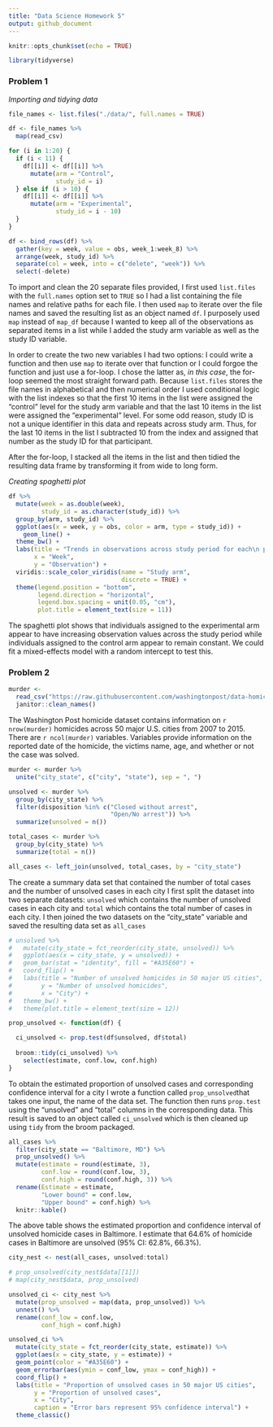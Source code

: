 ```yaml
---
title: "Data Science Homework 5"
output: github_document
---
```


```r
knitr::opts_chunk$set(echo = TRUE)

library(tidyverse)
```

### Problem 1

*Importing and tidying data*

```r
file_names <- list.files("./data/", full.names = TRUE)

df <- file_names %>% 
  map(read_csv)

for (i in 1:20) {
  if (i < 11) {
    df[[i]] <- df[[i]] %>% 
      mutate(arm = "Control", 
             study_id = i)
  } else if (i > 10) {
    df[[i]] <- df[[i]] %>% 
      mutate(arm = "Experimental", 
             study_id = i - 10)
  }
}

df <- bind_rows(df) %>% 
  gather(key = week, value = obs, week_1:week_8) %>% 
  arrange(week, study_id) %>% 
  separate(col = week, into = c("delete", "week")) %>% 
  select(-delete)
```

To import and clean the 20 separate files provided, I first used `list.files` with the `full.names` option set to ` TRUE` so I had a list containing the file names and relative paths for each file. I then used `map` to iterate over the file names and saved the resulting list as an object named `df`. I purposely used `map` instead of `map_df` because I wanted to keep all of the observations as separated items in a list while I added the study arm variable as well as the study ID variable. 

In order to create the two new variables I had two options: I could write a function and then use `map` to iterate over that function or I could forgoe the function and just use a for-loop. I chose the latter as, *in this case*, the for-loop seemed the most straight forward path. Because `list.files` stores the file names in alphabetical and then numerical order I used conditional logic with the list indexes so that the first 10 items in the list were assigned the "control" level for the study arm  variable and that the last 10 items in the list were assigned the "experimental" level. For some odd reason, study ID is not a unique identifier in this data and repeats across study arm. Thus, for the last 10 items in the list I subtracted 10 from the index and assigned that number as the study ID for that participant. 

After the for-loop, I stacked all the items in the list and then tidied the resulting data frame by transforming it from wide to long form.

*Creating spaghetti plot*

```r
df %>% 
  mutate(week = as.double(week), 
         study_id = as.character(study_id)) %>% 
  group_by(arm, study_id) %>% 
  ggplot(aes(x = week, y = obs, color = arm, type = study_id)) + 
    geom_line() + 
  theme_bw() + 
  labs(title = "Trends in observations across study period for each\n participant stratified by study arm",
       x = "Week", 
       y = "Observation") + 
  viridis::scale_color_viridis(name = "Study arm",
                               discrete = TRUE) + 
  theme(legend.position = "bottom", 
        legend.direction = "horizontal", 
        legend.box.spacing = unit(0.05, "cm"),
        plot.title = element_text(size = 11))
```

The spaghetti plot shows that individuals assigned to the experimental arm appear to have increasing observation values across the study period while individuals assigned to the control arm appear to remain constant. We could fit a mixed-effects model with a random intercept to test this. 


### Problem 2

```r
murder <- 
  read_csv("https://raw.githubusercontent.com/washingtonpost/data-homicides/master/homicide-data.csv") %>% 
  janitor::clean_names()
```

The Washington Post homicide dataset contains information on `r nrow(murder)` homicides across 50 major U.S. cities from 2007 to 2015. There are `r ncol(murder)` variables. Variables provide information on the reported date of the homicide, the victims name, age, and whether or not the case was solved. 

```r
murder <- murder %>% 
  unite("city_state", c("city", "state"), sep = ", ")

unsolved <- murder %>% 
  group_by(city_state) %>% 
  filter(disposition %in% c("Closed without arrest", 
                            "Open/No arrest")) %>% 
  summarize(unsolved = n()) 

total_cases <- murder %>% 
  group_by(city_state) %>%
  summarize(total = n())

all_cases <- left_join(unsolved, total_cases, by = "city_state")
```

The create a summary data set that contained the number of total cases and the number of unsolved cases in each city I first split the dataset into two separate datasets: `unsolved` which contains the number of unsolved cases in each city and `total` which contains the total number of cases in each city. I then joined the two datasets on the "city_state" variable and saved the resulting data set as `all_cases`

```r
# unsolved %>% 
#   mutate(city_state = fct_reorder(city_state, unsolved)) %>% 
#   ggplot(aes(x = city_state, y = unsolved)) + 
#   geom_bar(stat = "identity", fill = "#A35E60") + 
#   coord_flip() + 
#   labs(title = "Number of unsolved homicides in 50 major US cities", 
#        y = "Number of unsolved homicides", 
#        x = "City") + 
#   theme_bw() + 
#   theme(plot.title = element_text(size = 12))
```

```r
prop_unsolved <- function(df) {

  ci_unsolved <- prop.test(df$unsolved, df$total)
  
  broom::tidy(ci_unsolved) %>% 
    select(estimate, conf.low, conf.high)
}
```

To obtain the estimated proportion of unsolved cases and corresponding confidence interval for a city I wrote a function called `prop_unsolved `that takes one input, the name of the data set. The function then runs `prop.test` using the "unsolved" and "total" columns in the corresponding data. This result is saved to an object called `ci_unsolved` which is then cleaned up using `tidy` from the broom packaged. 

```r
all_cases %>% 
  filter(city_state == "Baltimore, MD") %>% 
  prop_unsolved() %>% 
  mutate(estimate = round(estimate, 3), 
         conf.low = round(conf.low, 3), 
         conf.high = round(conf.high, 3)) %>% 
  rename(Estimate = estimate, 
         "Lower bound" = conf.low, 
         "Upper bound" = conf.high) %>% 
  knitr::kable()
```

The above table shows the estimated proportion and confidence interval of unsolved homicide cases in Baltimore. I estimate that 64.6% of homicide cases in Baltimore are unsolved (95% CI: 62.8%, 66.3%).

```r
city_nest <- nest(all_cases, unsolved:total)

# prop_unsolved(city_nest$data[[1]])
# map(city_nest$data, prop_unsolved)

unsolved_ci <- city_nest %>% 
  mutate(prop_unsolved = map(data, prop_unsolved)) %>% 
  unnest() %>% 
  rename(conf_low = conf.low, 
         conf_high = conf.high)

unsolved_ci %>% 
  mutate(city_state = fct_reorder(city_state, estimate)) %>% 
  ggplot(aes(x = city_state, y = estimate)) + 
  geom_point(color = "#A35E60") + 
  geom_errorbar(aes(ymin = conf_low, ymax = conf_high)) + 
  coord_flip() + 
  labs(title = "Proportion of unsolved cases in 50 major US cities", 
       y = "Proportion of unsolved cases", 
       x = "City", 
       caption = "Error bars represent 95% confidence interval") + 
  theme_classic() 
```















